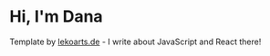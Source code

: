 # Hi, I'm Dana

Template by [lekoarts.de](https://www.lekoarts.de?utm_source=cara&utm_medium=Starter) - I write about JavaScript and React there!
